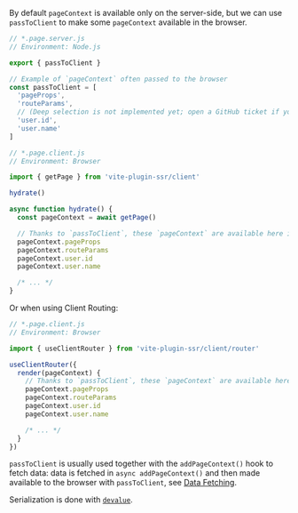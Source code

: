 By default `pageContext` is available only on the server-side, but we can use `passToClient` to make some `pageContext` available in the browser.

```js
// *.page.server.js
// Environment: Node.js

export { passToClient }

// Example of `pageContext` often passed to the browser
const passToClient = [
  'pageProps',
  'routeParams',
  // (Deep selection is not implemented yet; open a GitHub ticket if you want this.)
  'user.id',
  'user.name'
]
```

```js
// *.page.client.js
// Environment: Browser

import { getPage } from 'vite-plugin-ssr/client'

hydrate()

async function hydrate() {
  const pageContext = await getPage()

  // Thanks to `passToClient`, these `pageContext` are available here in the browser
  pageContext.pageProps
  pageContext.routeParams
  pageContext.user.id
  pageContext.user.name

  /* ... */
}
```

Or when using Client Routing:

```js
// *.page.client.js
// Environment: Browser

import { useClientRouter } from 'vite-plugin-ssr/client/router'

useClientRouter({
  render(pageContext) {
    // Thanks to `passToClient`, these `pageContext` are available here in the browser
    pageContext.pageProps
    pageContext.routeParams
    pageContext.user.id
    pageContext.user.name

    /* ... */
  }
})
```

`passToClient` is usually used together with the `addPageContext()` hook to fetch data:
data is fetched in `async addPageContext()` and then made available to the browser with `passToClient`, see [Data Fetching](/data-fetching).

Serialization is done with [`devalue`](https://github.com/Rich-Harris/devalue).
